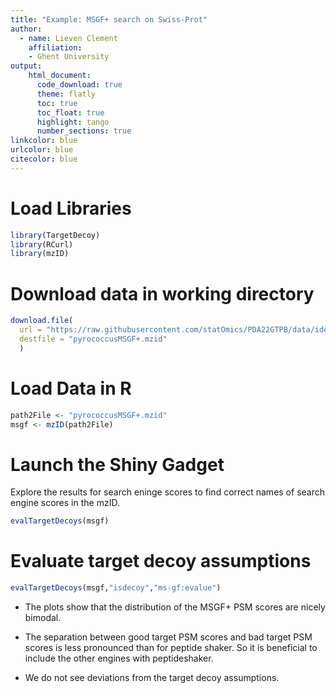 ```yaml
---
title: "Example: MSGF+ search on Swiss-Prot"
author: 
  - name: Lieven Clement
    affiliation:
    - Ghent University
output: 
    html_document:
      code_download: true
      theme: flatly
      toc: true
      toc_float: true
      highlight: tango
      number_sections: true
linkcolor: blue
urlcolor: blue
citecolor: blue
---
```


# Load Libraries 

```r
library(TargetDecoy)
library(RCurl)
library(mzID)
```

# Download data in working directory

```r
download.file( 
  url = "https://raw.githubusercontent.com/statOmics/PDA22GTPB/data/identification/pyrococcusMSGF%2B.mzid",
  destfile = "pyrococcusMSGF+.mzid"
  )
```

# Load Data in R

```r
path2File <- "pyrococcusMSGF+.mzid"
msgf <- mzID(path2File)
```

# Launch the Shiny Gadget 

Explore the results for search eninge scores to find correct names of search engine scores in the mzID.

```r
evalTargetDecoys(msgf)
```

# Evaluate target decoy assumptions 


```r
evalTargetDecoys(msgf,"isdecoy","ms-gf:evalue")
```

- The plots show that
the distribution of the MSGF+ PSM scores are nicely bimodal. 

- The separation between good target PSM scores and bad target PSM scores is less pronounced than for peptide shaker. So it is beneficial to include the other engines with peptideshaker. 

- We do not see deviations from the target decoy assumptions. 

